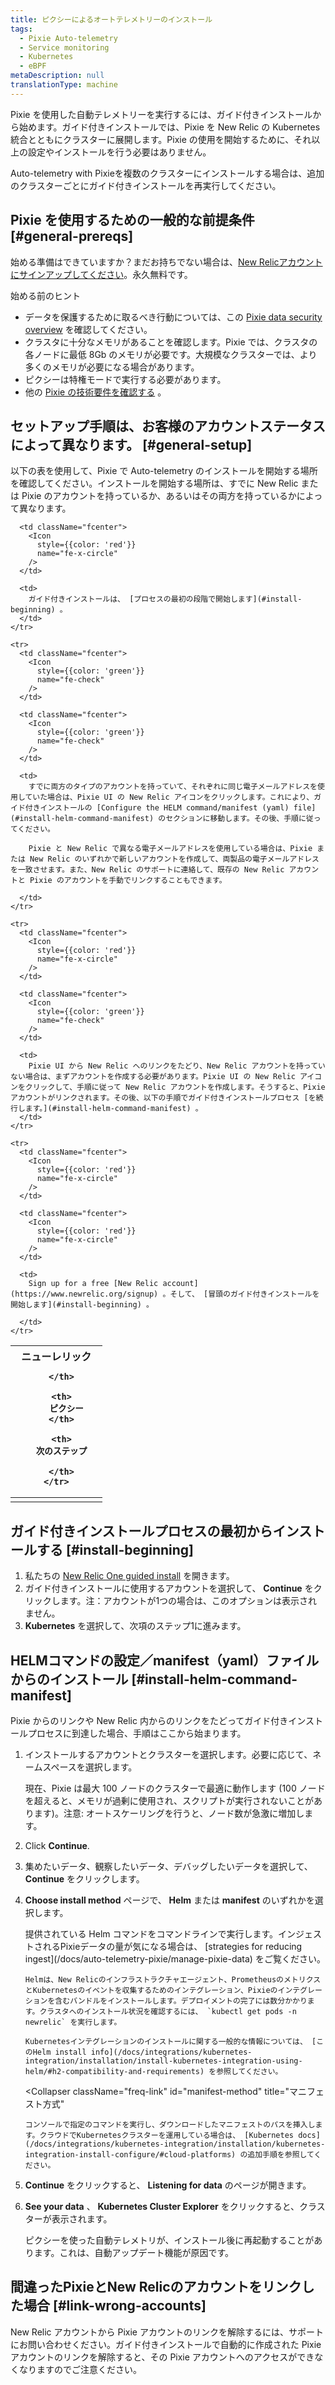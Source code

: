```yaml
---
title: ピクシーによるオートテレメトリーのインストール
tags:
  - Pixie Auto-telemetry
  - Service monitoring
  - Kubernetes
  - eBPF
metaDescription: null
translationType: machine
---
```


Pixie を使用した自動テレメトリーを実行するには、ガイド付きインストールから始めます。ガイド付きインストールでは、Pixie を New Relic の Kubernetes 統合とともにクラスターに展開します。Pixie の使用を開始するために、それ以上の設定やインストールを行う必要はありません。

Auto-telemetry with Pixieを複数のクラスターにインストールする場合は、追加のクラスターごとにガイド付きインストールを再実行してください。

## Pixie を使用するための一般的な前提条件 [#general-prereqs]

始める準備はできていますか？まだお持ちでない場合は、[New Relicアカウントにサインアップしてください](https://newrelic.com/signup)。永久無料です。

始める前のヒント

* データを保護するために取るべき行動については、この [Pixie data security overview](/docs/auto-telemetry-pixie/pixie-data-security-overview) を確認してください。
* クラスタに十分なメモリがあることを確認します。Pixie では、クラスタの各ノードに最低 8Gb のメモリが必要です。大規模なクラスターでは、より多くのメモリが必要になる場合があります。
* ピクシーは特権モードで実行する必要があります。
* 他の [Pixie の技術要件を確認する](https://docs.px.dev/installing-pixie/requirements/) 。

## セットアップ手順は、お客様のアカウントステータスによって異なります。 [#general-setup]

以下の表を使用して、Pixie で Auto-telemetry のインストールを開始する場所を確認してください。インストールを開始する場所は、すでに New Relic または Pixie のアカウントを持っているか、あるいはその両方を持っているかによって異なります。

<table>
  <thead>
    <tr>
      <th style={{ width: "200px" }}>
        ニューレリック  

      </th>

      <th>
        ピクシー
      </th>

      <th>
        次のステップ  

      </th>
    </tr>
  </thead>

  <tbody>
    <tr>
      <td className="fcenter">
        <Icon
          style={{color: 'green'}}
          name="fe-check"
        />
      </td>

      <td className="fcenter">
        <Icon
          style={{color: 'red'}}
          name="fe-x-circle"
        />
      </td>

      <td>
        ガイド付きインストールは、 [プロセスの最初の段階で開始します](#install-beginning) 。
      </td>
    </tr>

    <tr>
      <td className="fcenter">
        <Icon
          style={{color: 'green'}}
          name="fe-check"
        />
      </td>

      <td className="fcenter">
        <Icon
          style={{color: 'green'}}
          name="fe-check"
        />
      </td>

      <td>
        すでに両方のタイプのアカウントを持っていて、それぞれに同じ電子メールアドレスを使用していた場合は、Pixie UI の New Relic アイコンをクリックします。これにより、ガイド付きインストールの [Configure the HELM command/manifest (yaml) file](#install-helm-command-manifest) のセクションに移動します。その後、手順に従ってください。

        Pixie と New Relic で異なる電子メールアドレスを使用している場合は、Pixie または New Relic のいずれかで新しいアカウントを作成して、両製品の電子メールアドレスを一致させます。また、New Relic のサポートに連絡して、既存の New Relic アカウントと Pixie のアカウントを手動でリンクすることもできます。  

      </td>
    </tr>

    <tr>
      <td className="fcenter">
        <Icon
          style={{color: 'red'}}
          name="fe-x-circle"
        />
      </td>

      <td className="fcenter">
        <Icon
          style={{color: 'green'}}
          name="fe-check"
        />
      </td>

      <td>
        Pixie UI から New Relic へのリンクをたどり、New Relic アカウントを持っていない場合は、まずアカウントを作成する必要があります。Pixie UI の New Relic アイコンをクリックして、手順に従って New Relic アカウントを作成します。そうすると、Pixie アカウントがリンクされます。その後、以下の手順でガイド付きインストールプロセス [を続行します。](#install-helm-command-manifest) 。
      </td>
    </tr>

    <tr>
      <td className="fcenter">
        <Icon
          style={{color: 'red'}}
          name="fe-x-circle"
        />
      </td>

      <td className="fcenter">
        <Icon
          style={{color: 'red'}}
          name="fe-x-circle"
        />
      </td>

      <td>
        Sign up for a free [New Relic account](https://www.newrelic.org/signup) 。そして、 [冒頭のガイド付きインストールを開始します](#install-beginning) 。  

      </td>
    </tr>
  </tbody>
</table>

## ガイド付きインストールプロセスの最初からインストールする [#install-beginning]

1. 私たちの [New Relic One guided install](https://one.newrelic.com/launcher/nr1-core.explorer?pane=eyJuZXJkbGV0SWQiOiJucjEtY29yZS5saXN0aW5nIn0=&cards%5B0%5D=eyJuZXJkbGV0SWQiOiJucjEtaW5zdGFsbC1uZXdyZWxpYy5ucjEtaW5zdGFsbC1uZXdyZWxpYyIsImFjdGl2ZUNvbXBvbmVudCI6IlZUU09LdWJlcm5ldGVzIiwiYWN0aXZlRW52aXJvbm1lbnQiOiJrdWJlcm5ldGVzIiwicGF0aCI6bnVsbCwiZW52Ijoia3ViZXJuZXRlcyJ9) を開きます。
2. ガイド付きインストールに使用するアカウントを選択して、 **Continue** をクリックします。注：アカウントが1つの場合は、このオプションは表示されません。
3. **Kubernetes** を選択して、次項のステップ1に進みます。

## HELMコマンドの設定／manifest（yaml）ファイルからのインストール [#install-helm-command-manifest]

Pixie からのリンクや New Relic 内からのリンクをたどってガイド付きインストールプロセスに到達した場合、手順はここから始まります。

1. インストールするアカウントとクラスターを選択します。必要に応じて、ネームスペースを選択します。

   <Callout variant="important">
     現在、Pixie は最大 100 ノードのクラスターで最適に動作します (100 ノードを超えると、メモリが過剰に使用され、スクリプトが実行されないことがあります)。注意: オートスケーリングを行うと、ノード数が急激に増加します。
   </Callout>

2. Click **Continue**.

3. 集めたいデータ、観察したいデータ、デバッグしたいデータを選択して、 **Continue** をクリックします。

4. **Choose install method** ページで、 **Helm** または **manifest** のいずれかを選択します。

   <CollapserGroup>
     <Collapser
       className="freq-link"
       id="helm-method"
       title="ヘルム方式"
     >
       提供されている Helm コマンドをコマンドラインで実行します。インジェストされるPixieデータの量が気になる場合は、 [strategies for reducing ingest](/docs/auto-telemetry-pixie/manage-pixie-data) をご覧ください。

       Helmは、New Relicのインフラストラクチャエージェント、PrometheusのメトリクスとKubernetesのイベントを収集するためのインテグレーション、Pixieのインテグレーションを含むバンドルをインストールします。デプロイメントの完了には数分かかります。クラスタへのインストール状況を確認するには、 `kubectl get pods -n newrelic` を実行します。

       Kubernetesインテグレーションのインストールに関する一般的な情報については、 [このHelm install info](/docs/integrations/kubernetes-integration/installation/install-kubernetes-integration-using-helm/#h2-compatibility-and-requirements) を参照してください。
     </Collapser>

     <Collapser
       className="freq-link"
       id="manifest-method"
       title="マニフェスト方式"
     >
       コンソールで指定のコマンドを実行し、ダウンロードしたマニフェストのパスを挿入します。クラウドでKubernetesクラスターを運用している場合は、 [Kubernetes docs](/docs/integrations/kubernetes-integration/installation/kubernetes-integration-install-configure/#cloud-platforms) の追加手順を参照してください。
     </Collapser>
   </CollapserGroup>

5. **Continue** をクリックすると、 **Listening for data** のページが開きます。

6. **See your data** 、 **Kubernetes Cluster Explorer** をクリックすると、クラスターが表示されます。

   ピクシーを使った自動テレメトリが、インストール後に再起動することがあります。これは、自動アップデート機能が原因です。

## 間違ったPixieとNew Relicのアカウントをリンクした場合 [#link-wrong-accounts]

New Relic アカウントから Pixie アカウントのリンクを解除するには、サポートにお問い合わせください。ガイド付きインストールで自動的に作成された Pixie アカウントのリンクを解除すると、その Pixie アカウントへのアクセスができなくなりますのでご注意ください。